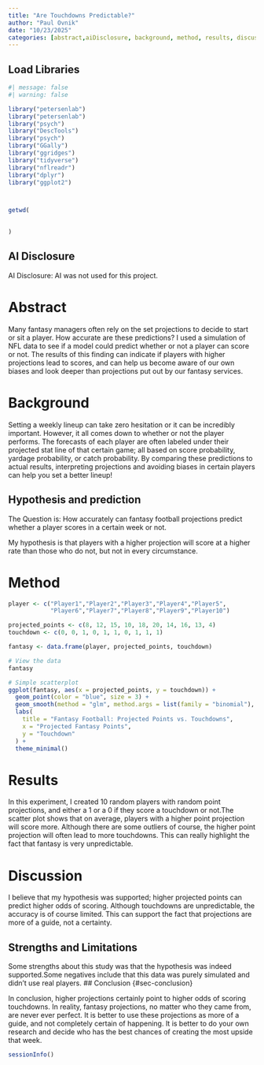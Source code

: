 ```yaml
---
title: "Are Touchdowns Predictable?"
author: "Paul Ovnik"
date: "10/23/2025"
categories: [abstract,aiDisclosure, background, method, results, discussion,strengthslimitations, conclusion]
---
```


## Load Libraries {#sec-loadLibraries}

```r
#| message: false
#| warning: false

library("petersenlab") 
library("petersenlab")
library("psych")
library("DescTools")
library("psych")
library("GGally")
library("ggridges")
library("tidyverse")
library("nflreadr")
library("dplyr")
library("ggplot2")



getwd(
  

)

```

## AI Disclosure {#sec-aiDisclosure}

AI Disclosure: AI was not used for this project.


# Abstract {#sec-abstract}
Many fantasy managers often rely on the set projections to decide to start or sit a player. How accurate are these predictions? I used a simulation of NFL data to see if a model could predict whether or not a player can score or not. The results of this finding can indicate if players with higher projections lead to scores, and can help us become aware of our own biases and look deeper than projections put out by our fantasy services.

# Background {#sec-background}
Setting a weekly lineup can take zero hesitation or it can be incredibly important. However, it all comes down to whether or not the player performs. The forecasts of each player are often labeled under their projected stat line of that certain game; all based on score probability, yardage probability, or catch probability. By comparing these predictions to actual results, interpreting projections and avoiding biases in certain players can help you set a better lineup!

## Hypothesis and prediction

The Question is: How accurately can fantasy football projections predict whether a player scores in a certain week or not.

My hypothesis is that players with a higher projection will score at a higher rate than those who do not, but not in every circumstance.

# Method {#sec-method}

```r

player <- c("Player1","Player2","Player3","Player4","Player5",
            "Player6","Player7","Player8","Player9","Player10")

projected_points <- c(8, 12, 15, 10, 18, 20, 14, 16, 13, 4)
touchdown <- c(0, 0, 1, 0, 1, 1, 0, 1, 1, 1)

fantasy <- data.frame(player, projected_points, touchdown)

# View the data
fantasy

# Simple scatterplot
ggplot(fantasy, aes(x = projected_points, y = touchdown)) +
  geom_point(color = "blue", size = 3) +
  geom_smooth(method = "glm", method.args = list(family = "binomial"), color = "red") +
  labs(
    title = "Fantasy Football: Projected Points vs. Touchdowns",
    x = "Projected Fantasy Points",
    y = "Touchdown"
  ) +
  theme_minimal()

```

# Results {#sec-results}

In this experiment, I created 10 random players with random point projections, and either a 1 or a 0 if they score a touchdown or not.The scatter plot shows that on average, players with a higher point projection will score more. Although there are some outliers  of course, the higher point projection will often lead to more touchdowns. This can really highlight the fact that fantasy is very unpredictable.

# Discussion {#sec-discussion}

I believe that my hypothesis was supported; higher projected points can predict higher odds of scoring. Although touchdowns are unpredictable, the accuracy is of course limited. This can support the fact that projections are more of a guide, not a certainty.

## Strengths and Limitations {#sec-strengthsLimitations}

Some strengths about this study was that the hypothesis was indeed supported.Some negatives include that this data was purely simulated and didn't use real players. 
## Conclusion {#sec-conclusion}

In conclusion, higher projections certainly point to higher odds of scoring touchdowns. In reality, fantasy projections, no matter who they came from, are never ever perfect. It is better to use these projections as more of a guide, and not completely certain of happening. It is better to do your own research and decide who has the best chances of creating the most upside that week.

```r
sessionInfo()
```
